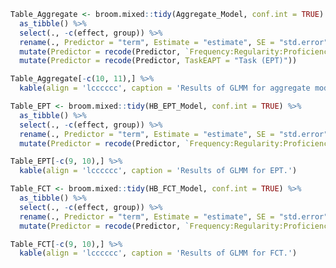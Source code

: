 ```r
Table_Aggregate <- broom.mixed::tidy(Aggregate_Model, conf.int = TRUE) %>% 
  as_tibble() %>%
  select(., -c(effect, group)) %>% 
  rename(., Predictor = "term", Estimate = "estimate", SE = "std.error", z = "statistic", p = "p.value", `CI-Lower` = "conf.low", `CI-Upper` = "conf.high") %>% 
  mutate(Predictor = recode(Predictor, `Frequency:Regularity:Proficiency` = "3-Way Interation")) %>% 
  mutate(Predictor = recode(Predictor, TaskEAPT = "Task (EPT)"))

Table_Aggregate[-c(10, 11),] %>% 
  kable(align = 'lcccccc', caption = 'Results of GLMM for aggregate model.')
```

```r
Table_EPT <- broom.mixed::tidy(HB_EPT_Model, conf.int = TRUE) %>% 
  as_tibble() %>%
  select(., -c(effect, group)) %>% 
  rename(., Predictor = "term", Estimate = "estimate", SE = "std.error", z = "statistic", p = "p.value", `CI-Lower` = "conf.low", `CI-Upper` = "conf.high") %>% 
  mutate(Predictor = recode(Predictor, `Frequency:Regularity:Proficiency` = "3-Way Interation"))

Table_EPT[-c(9, 10),] %>% 
  kable(align = 'lcccccc', caption = 'Results of GLMM for EPT.')
```

```r
Table_FCT <- broom.mixed::tidy(HB_FCT_Model, conf.int = TRUE) %>% 
  as_tibble() %>%
  select(., -c(effect, group)) %>% 
  rename(., Predictor = "term", Estimate = "estimate", SE = "std.error", z = "statistic", p = "p.value", `CI-Lower` = "conf.low", `CI-Upper` = "conf.high") %>% 
  mutate(Predictor = recode(Predictor, `Frequency:Regularity:Proficiency` = "3-Way Interation"))

Table_FCT[-c(9, 10),] %>% 
  kable(align = 'lcccccc', caption = 'Results of GLMM for FCT.')
```